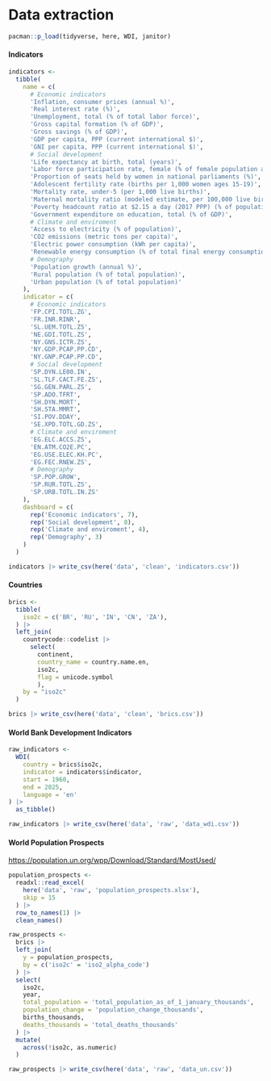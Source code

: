 # Data extraction

```r
pacman::p_load(tidyverse, here, WDI, janitor)
```

#### Indicators

```r
indicators <- 
  tibble(
    name = c(
      # Economic indicators
      'Inflation, consumer prices (annual %)',
      'Real interest rate (%)',
      'Unemployment, total (% of total labor force)',
      'Gross capital formation (% of GDP)',
      'Gross savings (% of GDP)',
      'GDP per capita, PPP (current international $)',
      'GNI per capita, PPP (current international $)',
      # Social development
      'Life expectancy at birth, total (years)',
      'Labor force participation rate, female (% of female population ages 15+)',
      'Proportion of seats held by women in national parliaments (%)',
      'Adolescent fertility rate (births per 1,000 women ages 15-19)',
      'Mortality rate, under-5 (per 1,000 live births)',
      'Maternal mortality ratio (modeled estimate, per 100,000 live births)',
      'Poverty headcount ratio at $2.15 a day (2017 PPP) (% of population)',
      'Government expenditure on education, total (% of GDP)',
      # Climate and enviroment
      'Access to electricity (% of population)',
      'CO2 emissions (metric tons per capita)',
      'Electric power consumption (kWh per capita)',
      'Renewable energy consumption (% of total final energy consumption)',
      # Demography
      'Population growth (annual %)',
      'Rural population (% of total population)',
      'Urban population (% of total population)'
    ),
    indicator = c(
      # Economic indicators
      'FP.CPI.TOTL.ZG',
      'FR.INR.RINR',
      'SL.UEM.TOTL.ZS',
      'NE.GDI.TOTL.ZS',
      'NY.GNS.ICTR.ZS',
      'NY.GDP.PCAP.PP.CD',
      'NY.GNP.PCAP.PP.CD',
      # Social development
      'SP.DYN.LE00.IN',
      'SL.TLF.CACT.FE.ZS',
      'SG.GEN.PARL.ZS',
      'SP.ADO.TFRT',
      'SH.DYN.MORT',
      'SH.STA.MMRT',
      'SI.POV.DDAY',
      'SE.XPD.TOTL.GD.ZS',
      # Climate and enviroment
      'EG.ELC.ACCS.ZS',
      'EN.ATM.CO2E.PC',
      'EG.USE.ELEC.KH.PC',
      'EG.FEC.RNEW.ZS',
      # Demography
      'SP.POP.GROW',
      'SP.RUR.TOTL.ZS',
      'SP.URB.TOTL.IN.ZS'
    ),
    dashboard = c(
      rep('Economic indicators', 7),
      rep('Social development', 8),
      rep('Climate and enviroment', 4),
      rep('Demography', 3)
    )
  )
```

```r
indicators |> write_csv(here('data', 'clean', 'indicators.csv'))
```

#### Countries

```r
brics <- 
  tibble(
    iso2c = c('BR', 'RU', 'IN', 'CN', 'ZA'),
  ) |> 
  left_join(
    countrycode::codelist |> 
      select(
        continent, 
        country_name = country.name.en, 
        iso2c, 
        flag = unicode.symbol
        ),
    by = "iso2c"
  )
```

```r
brics |> write_csv(here('data', 'clean', 'brics.csv'))
```

#### World Bank Development Indicators

```r
raw_indicators <- 
  WDI(
    country = brics$iso2c,
    indicator = indicators$indicator,
    start = 1960,
    end = 2025,
    language = 'en'
) |> 
  as_tibble()
```

```r
raw_indicators |> write_csv(here('data', 'raw', 'data_wdi.csv'))
```

#### World Population Prospects

<https://population.un.org/wpp/Download/Standard/MostUsed/>

```r
population_prospects <- 
  readxl::read_excel(
    here('data', 'raw', 'population_prospects.xlsx'),
    skip = 15
  ) |> 
  row_to_names(1) |> 
  clean_names()
```

```r
raw_prospects <- 
  brics |> 
  left_join(
    y = population_prospects,
    by = c('iso2c' = 'iso2_alpha_code')
  ) |> 
  select(
    iso2c,
    year,
    total_population = 'total_population_as_of_1_january_thousands',
    population_change = 'population_change_thousands',
    births_thousands,
    deaths_thousands = 'total_deaths_thousands'
  ) |> 
  mutate(
    across(!iso2c, as.numeric)
  )
```

```r
raw_prospects |> write_csv(here('data', 'raw', 'data_un.csv'))
```
